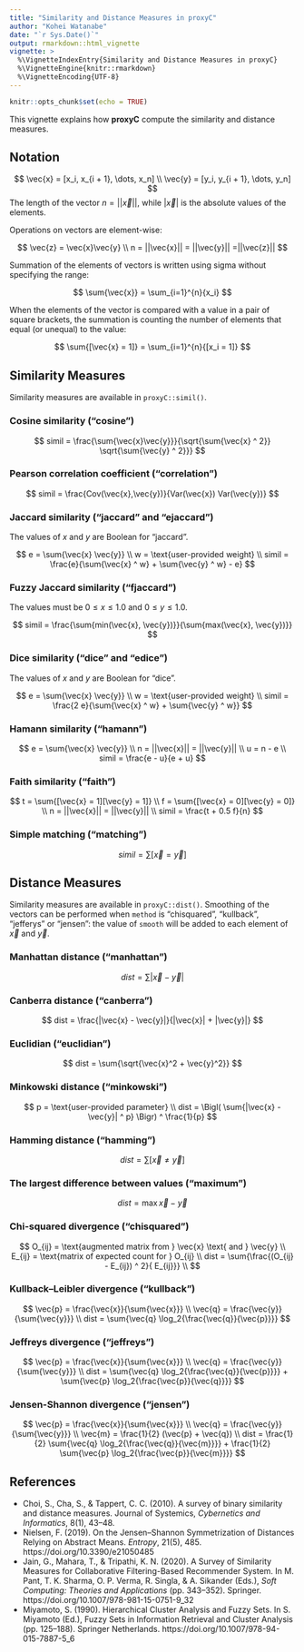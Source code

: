 ```yaml
---
title: "Similarity and Distance Measures in proxyC"
author: "Kohei Watanabe"
date: "`r Sys.Date()`"
output: rmarkdown::html_vignette
vignette: >
  %\VignetteIndexEntry{Similarity and Distance Measures in proxyC}
  %\VignetteEngine{knitr::rmarkdown}
  %\VignetteEncoding{UTF-8}
---
```


```r
knitr::opts_chunk$set(echo = TRUE)
```

This vignette explains how **proxyC** compute the similarity and distance measures.

## Notation

$$
\vec{x} = [x_i, x_{i + 1}, \dots, x_n] \\
\vec{y} = [y_i, y_{i + 1}, \dots, y_n]
$$
The length of the vector $n = ||\vec{x}||$, while $|\vec{x}|$ is the absolute values of the elements.

Operations on vectors are element-wise:

$$
\vec{z} = \vec{x}\vec{y} \\
n = ||\vec{x}|| = ||\vec{y}|| =||\vec{z}||
$$

Summation of the elements of vectors is written using sigma without specifying the range:

$$
\sum{\vec{x}} = \sum_{i=1}^{n}{x_i}
$$

When the elements of the vector is compared with a value in a pair of square brackets, the summation is counting the number of elements that equal (or unequal) to the value:

$$
\sum{[\vec{x} = 1]} = \sum_{i=1}^{n}{[x_i = 1]}
$$

## Similarity Measures

Similarity measures are available in `proxyC::simil()`.

### Cosine similarity ("cosine")

$$
simil = \frac{\sum{\vec{x}\vec{y}}}{\sqrt{\sum{\vec{x} ^ 2}} \sqrt{\sum{\vec{y} ^ 2}}}
$$

### Pearson correlation coefficient ("correlation")

$$
simil = \frac{Cov(\vec{x},\vec{y})}{Var(\vec{x}) Var(\vec{y})}
$$

### Jaccard similarity ("jaccard" and "ejaccard")

The values of $x$ and $y$ are Boolean for "jaccard".

$$
e = \sum{\vec{x} \vec{y}} \\
w = \text{user-provided weight} \\
simil = \frac{e}{\sum{\vec{x} ^ w} + \sum{\vec{y} ^ w} - e}
$$

### Fuzzy Jaccard similarity ("fjaccard")

The values must be $0 \le x \le 1.0$ and $0 \le y \le 1.0$.

$$
simil = \frac{\sum{min(\vec{x}, \vec{y})}}{\sum{max(\vec{x}, \vec{y})}}
$$

### Dice similarity ("dice" and "edice")

The values of $x$ and $y$ are Boolean for "dice".

$$
e = \sum{\vec{x} \vec{y}} \\
w = \text{user-provided weight} \\
simil = \frac{2 e}{\sum{\vec{x} ^ w} + \sum{\vec{y} ^ w}}
$$

### Hamann similarity ("hamann")

$$
e = \sum{\vec{x} \vec{y}} \\
n = ||\vec{x}|| = ||\vec{y}|| \\
u = n - e \\
simil = \frac{e - u}{e + u}
$$

### Faith similarity ("faith")

$$
t = \sum{[\vec{x} = 1][\vec{y} = 1]} \\
f = \sum{[\vec{x} = 0][\vec{y} = 0]} \\
n = ||\vec{x}|| = ||\vec{y}|| \\
simil = \frac{t + 0.5 f}{n}
$$

### Simple matching ("matching")

$$
simil = \sum{[\vec{x} = \vec{y}]}
$$

## Distance Measures

Similarity measures are available in `proxyC::dist()`. Smoothing of the vectors can be performed when `method` is "chisquared", "kullback", "jefferys" or "jensen": the value of `smooth` will be added to each element of $\vec{x}$ and $\vec{y}$.

### Manhattan distance ("manhattan")

$$
dist = \sum{|\vec{x} - \vec{y}|}
$$

### Canberra distance ("canberra")

$$
dist = \frac{|\vec{x} - \vec{y}|}{|\vec{x}| + |\vec{y}|}
$$

### Euclidian ("euclidian")

$$
dist = \sum{\sqrt{\vec{x}^2 + \vec{y}^2}}
$$

### Minkowski distance ("minkowski")

$$
p = \text{user-provided parameter} \\
dist = \Bigl( \sum{|\vec{x} - \vec{y}| ^ p} \Bigr) ^ \frac{1}{p}
$$

### Hamming distance ("hamming")

$$
dist = \sum{[\vec{x} \ne \vec{y}]}
$$ 

### The largest difference between values ("maximum")

$$
dist = \max{\vec{x} - \vec{y}}
$$

### Chi-squared divergence ("chisquared")

$$
O_{ij} = \text{augmented matrix from } \vec{x} \text{ and } \vec{y} \\
E_{ij} = \text{matrix of expected count for } O_{ij} \\
dist = \sum{\frac{(O_{ij} - E_{ij}) ^ 2}{ E_{ij}}} \\
$$

### Kullback--Leibler divergence ("kullback")

$$
\vec{p} = \frac{\vec{x}}{\sum{\vec{x}}} \\
\vec{q} = \frac{\vec{y}}{\sum{\vec{y}}} \\
dist = \sum{\vec{q} \log_2{\frac{\vec{q}}{\vec{p}}}}
$$

### Jeffreys divergence ("jeffreys")

$$
\vec{p} = \frac{\vec{x}}{\sum{\vec{x}}} \\
\vec{q} = \frac{\vec{y}}{\sum{\vec{y}}} \\
dist = \sum{\vec{q} \log_2{\frac{\vec{q}}{\vec{p}}}} + 
       \sum{\vec{p} \log_2{\frac{\vec{p}}{\vec{q}}}}
$$

### Jensen-Shannon divergence ("jensen")

$$
\vec{p} = \frac{\vec{x}}{\sum{\vec{x}}} \\
\vec{q} = \frac{\vec{y}}{\sum{\vec{y}}} \\
\vec{m} = \frac{1}{2} (\vec{p} + \vec{q}) \\
dist = \frac{1}{2} \sum{\vec{q} \log_2{\frac{\vec{q}}{\vec{m}}}} + 
       \frac{1}{2} \sum{\vec{p} \log_2{\frac{\vec{p}}{\vec{m}}}}
$$

## References

- Choi, S., Cha, S., & Tappert, C. C. (2010). A survey of binary similarity and distance measures. Journal of Systemics, *Cybernetics and Informatics*, 8(1), 43–48.
- Nielsen, F. (2019). On the Jensen–Shannon Symmetrization of Distances Relying on Abstract Means. *Entropy*, 21(5), 485. https://doi.org/10.3390/e21050485
- Jain, G., Mahara, T., & Tripathi, K. N. (2020). A Survey of Similarity Measures for Collaborative Filtering-Based Recommender System. In M. Pant, T. K. Sharma, O. P. Verma, R. Singla, & A. Sikander (Eds.), *Soft Computing: Theories and Applications* (pp. 343–352). Springer. https://doi.org/10.1007/978-981-15-0751-9_32
- Miyamoto, S. (1990). Hierarchical Cluster Analysis and Fuzzy Sets. In S. Miyamoto (Ed.), Fuzzy Sets in Information Retrieval and Cluster Analysis (pp. 125–188). Springer Netherlands. https://doi.org/10.1007/978-94-015-7887-5_6



